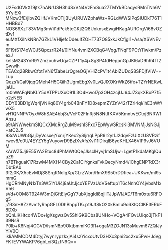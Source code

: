 U2FsdGVkX19jtk7hANrUSH3hdSxVN4VzFmSua27TMYkBDaqysRMnTNh6V5YyiEXi
MNcw3fE/jlbvZQHfJVKmOTijBUyURUWZphaWz+RGLdWWSIPqSIUDkT76T1HHBBd7
NOS69XzT83VMg3mVil1dPck5tcGKjl2Q8UoknsxEwgiHKagAUROrgVi68vOZtDv1
euMXfXilNkNRn7GZkL1VHljefcDdeuIfZOHT737O85xkJkCfjgI1+Asa/XSVNEvm
6FI9tS174xWCJ5QpczrR24t/0IYNu4vml2XCBqG4Vqg/FNqF9PCtYI1wkm/PzexJ
keIsM243YnR9YZmzouhwUqaCZPT1y4j+8gSP4fdHeppnGpJKl6aD9hR4TI2Gwwlh
TEACq28RkwCfot1VN6fZabeLrQgreOGjVHiZcPV1t4AbIZUDqS8SFDjfVIW++Lup
Qezs1/Gal9jqqQMeh4H5GQih3UgmEbgXv0LvQJlXOKrWkZ6tfe+TZYrNEKwLjaUL
ro0hWAFqNbKLY5dATPPUXxO91L3O4HwoI7p3OH4zcjUJ64J73qkXBoP7f5o2zNEB
DDY63BD1gWq4jVNKq80Y4grb04BnFY1D8xepmZYZnV42rTZrl4ql/ihE3nWf/wX5
vH1QNNPVOyxW8hSAE4bbj3r/VcF02FInRj5N8NtlfKXV5KmntwECtojBNRWfAnsu
a9/ANWwekmSIQCxXMqRrgZuM9vshl3Fxx7EpWywSRcsKi3MVNMjJsNGJj+atC2J5
93cWUWbGjajDyVcsxejYxnrjYKec2ySljr/qLPpR9r2yI1J2dqvFzUIXzU8VRzif
rwev8/c0U/4EYZY5gVuyovrD9BzIXvAfsXvI11lDirqlB6ydKHLX46VIP9vJ6VUM
kArWZ5Jj9E55YA2Etuc84PhMWt0Qe/JksclHyvj1mSUjw+LgetP1kdaMKglQuuZ9
n7BTkguaK17RzwM4MXH4CBy2Ca1CIYgnksFvkQecyNmd4/lChgENPTdX3rDbtBAb
3f2j0K/X5cEvMDjS8SrgRNdigXp/GLrzWon/RmX9S50rDDfiea+UKKwn/ml9smmG
HgCRrMNyN1xTn3W51YUi4j8aUtJjcoYEFVzUdVSeftup1T6cNnhOY4jvbsM1xVh6
sVd+0OM8T924W3mDjGftEiyGgY7ubXjqgIdi8qjlITJJpWIJAD/T6m0xtu6RFOg5
jZR3nH8ZzAvmfyRhpGFL0DhBhppTK+p19JfSkO20kBmIu9c6XIQCIKF3ERbF8DXb
bQnLlKHtco4WDx+lgXsgwzQv5ShiGK9Cbs8UNHo+VOgA4FQvLUiqo3jTkF139NsR
P0lb+K6Nqj4GGVD/lsmN8p9OktbmmiKO3l1+ogaM3ZOJN13sMuvm67ZQIJyYlV0O
ikIiAMMCDM4Dtyj7wynrypzkxjAi4szYicxoUtvD3HXc3pni2xc2xu5PwHJoVgFK
lEVYWAKP76gbLci3QzfN9Q==
